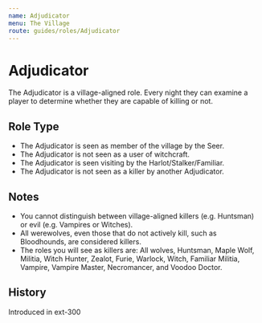 ```yaml
---
name: Adjudicator
menu: The Village
route: guides/roles/Adjudicator
---
```



# Adjudicator

The Adjudicator is a village-aligned role. Every night they can examine a player to determine whether they are capable of killing or not.

## Role Type

- The Adjudicator is seen as member of the village by the Seer.
- The Adjudicator is not seen as a user of witchcraft.
- The Adjudicator is seen visiting by the Harlot/Stalker/Familiar.
- The Adjudicator is not seen as a killer by another Adjudicator.

## Notes

- You cannot distinguish between village-aligned killers (e.g. Huntsman) or evil (e.g. Vampires or Witches).
- All werewolves, even those that do not actively kill, such as Bloodhounds, are considered killers.
- The roles you will see as killers are: All wolves, Huntsman, Maple Wolf, Militia, Witch Hunter, Zealot, Furie, Warlock, Witch, Familiar Militia, Vampire, Vampire Master, Necromancer, and Voodoo Doctor.

## History

<Timeline lineColor="white">
  <Event interval="2019-01-01">Introduced in ext-300</Event>
</Timeline>
